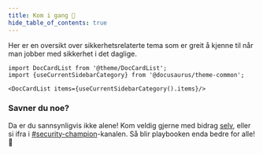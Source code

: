 ```yaml
---
title: Kom i gang 🚀
hide_table_of_contents: true
---
```


Her er en oversikt over sikkerhetsrelaterte tema som er greit å kjenne til når man jobber med sikkerhet i det daglige.

```mdx-code-block
import DocCardList from '@theme/DocCardList';
import {useCurrentSidebarCategory} from '@docusaurus/theme-common';

<DocCardList items={useCurrentSidebarCategory().items}/>
```

### Savner du noe?

Da er du sannsynligvis ikke alene! Kom veldig gjerne med bidrag [selv](https://github.com/navikt/security-playbook),
eller si ifra i [#security-champion](https://nav-it.slack.com/archives/CN8N938K1)-kanalen.
Så blir playbooken enda bedre for alle! 🥰
